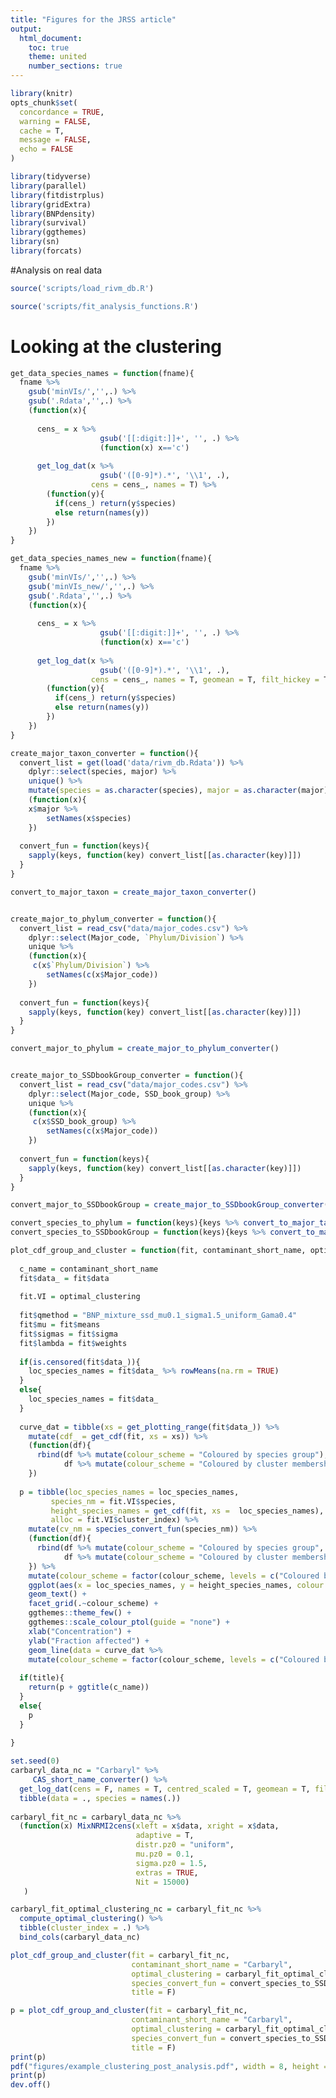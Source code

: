 ```yaml
---
title: "Figures for the JRSS article"
output: 
  html_document:
    toc: true
    theme: united
    number_sections: true
---
```



```r
library(knitr)
opts_chunk$set(
  concordance = TRUE,
  warning = FALSE,
  cache = T,
  message = FALSE,
  echo = FALSE
)

library(tidyverse)
library(parallel)
library(fitdistrplus)
library(gridExtra)
library(BNPdensity)
library(survival)
library(ggthemes)
library(sn)
library(forcats)
```


#Analysis on real data


```r
source('scripts/load_rivm_db.R')
```

```r
source('scripts/fit_analysis_functions.R')
```

# Looking at the clustering

```r

get_data_species_names = function(fname){
  fname %>% 
    gsub('minVIs/','',.) %>% 
    gsub('.Rdata','',.) %>% 
    (function(x){
      
      cens_ = x %>% 
                    gsub('[[:digit:]]+', '', .) %>% 
                    (function(x) x=='c')
      
      get_log_dat(x %>% 
                    gsub('([0-9]*).*', '\\1', .), 
                  cens = cens_, names = T) %>% 
        (function(y){
          if(cens_) return(y$species)
          else return(names(y))
        })
    }) 
}

get_data_species_names_new = function(fname){
  fname %>% 
    gsub('minVIs/','',.) %>% 
    gsub('minVIs_new/','',.) %>% 
    gsub('.Rdata','',.) %>% 
    (function(x){
      
      cens_ = x %>% 
                    gsub('[[:digit:]]+', '', .) %>% 
                    (function(x) x=='c')
      
      get_log_dat(x %>% 
                    gsub('([0-9]*).*', '\\1', .), 
                  cens = cens_, names = T, geomean = T, filt_hickey = T) %>% 
        (function(y){
          if(cens_) return(y$species)
          else return(names(y))
        })
    }) 
}

create_major_taxon_converter = function(){
  convert_list = get(load('data/rivm_db.Rdata')) %>% 
    dplyr::select(species, major) %>% 
    unique() %>% 
    mutate(species = as.character(species), major = as.character(major)) %>% 
    (function(x){
    x$major %>% 
        setNames(x$species)
    })
  
  convert_fun = function(keys){
    sapply(keys, function(key) convert_list[[as.character(key)]])
  }
}

convert_to_major_taxon = create_major_taxon_converter()


create_major_to_phylum_converter = function(){
  convert_list = read_csv("data/major_codes.csv") %>% 
    dplyr::select(Major_code, `Phylum/Division`) %>% 
    unique %>%
    (function(x){
     c(x$`Phylum/Division`) %>% 
        setNames(c(x$Major_code))
    })
  
  convert_fun = function(keys){
    sapply(keys, function(key) convert_list[[as.character(key)]])
  }
}

convert_major_to_phylum = create_major_to_phylum_converter()


create_major_to_SSDbookGroup_converter = function(){
  convert_list = read_csv("data/major_codes.csv") %>% 
    dplyr::select(Major_code, SSD_book_group) %>% 
    unique %>%
    (function(x){
     c(x$SSD_book_group) %>% 
        setNames(c(x$Major_code))
    })
  
  convert_fun = function(keys){
    sapply(keys, function(key) convert_list[[as.character(key)]])
  }
}

convert_major_to_SSDbookGroup = create_major_to_SSDbookGroup_converter()

convert_species_to_phylum = function(keys){keys %>% convert_to_major_taxon() %>% convert_major_to_phylum()}
convert_species_to_SSDbookGroup = function(keys){keys %>% convert_to_major_taxon() %>% convert_major_to_SSDbookGroup()}

plot_cdf_group_and_cluster = function(fit, contaminant_short_name, optimal_clustering, species_convert_fun, title = TRUE){
  
  c_name = contaminant_short_name
  fit$data_ = fit$data
  
  fit.VI = optimal_clustering
  
  fit$qmethod = "BNP_mixture_ssd_mu0.1_sigma1.5_uniform_Gama0.4"
  fit$mu = fit$means
  fit$sigmas = fit$sigma
  fit$lambda = fit$weights
  
  if(is.censored(fit$data_)){
    loc_species_names = fit$data_ %>% rowMeans(na.rm = TRUE)
  }
  else{
    loc_species_names = fit$data_
  }
  
  curve_dat = tibble(xs = get_plotting_range(fit$data_)) %>%
    mutate(cdf_ = get_cdf(fit, xs = xs)) %>% 
    (function(df){
      rbind(df %>% mutate(colour_scheme = "Coloured by species group"),
            df %>% mutate(colour_scheme = "Coloured by cluster membership"))
    })
  
  p = tibble(loc_species_names = loc_species_names,
         species_nm = fit.VI$species,
         height_species_names = get_cdf(fit, xs =  loc_species_names),
         alloc = fit.VI$cluster_index) %>%
    mutate(cv_nm = species_convert_fun(species_nm)) %>% 
    (function(df){
      rbind(df %>% mutate(colour_scheme = "Coloured by species group", colour = cv_nm),
            df %>% mutate(colour_scheme = "Coloured by cluster membership", colour = alloc %>% as.character()))
    }) %>% 
    mutate(colour_scheme = factor(colour_scheme, levels = c("Coloured by species group", "Coloured by cluster membership"))) %>% 
    ggplot(aes(x = loc_species_names, y = height_species_names, colour = factor(colour), label = cv_nm)) + 
    geom_text() +
    facet_grid(.~colour_scheme) + 
    ggthemes::theme_few() + 
    ggthemes::scale_colour_ptol(guide = "none") + 
    xlab("Concentration") + 
    ylab("Fraction affected") + 
    geom_line(data = curve_dat %>% 
    mutate(colour_scheme = factor(colour_scheme, levels = c("Coloured by species group", "Coloured by cluster membership"))), aes(x = xs, y = cdf_, colour = NULL, label = NULL)) 
  
  if(title){
    return(p + ggtitle(c_name))
  }
  else{
    p
  }
    
}
```

```r
set.seed(0)
carbaryl_data_nc = "Carbaryl" %>% 
     CAS_short_name_converter() %>% 
  get_log_dat(cens = F, names = T, centred_scaled = T, geomean = T, filt_hickey = T) %>% 
  tibble(data = ., species = names(.))
  
carbaryl_fit_nc = carbaryl_data_nc %>%
  (function(x) MixNRMI2cens(xleft = x$data, xright = x$data, 
                            adaptive = T,
                            distr.pz0 = "uniform",
                            mu.pz0 = 0.1,
                            sigma.pz0 = 1.5,
                            extras = TRUE,
                            Nit = 15000)
   )

carbaryl_fit_optimal_clustering_nc = carbaryl_fit_nc %>% 
  compute_optimal_clustering() %>% 
  tibble(cluster_index = .) %>% 
  bind_cols(carbaryl_data_nc)
```

```r
plot_cdf_group_and_cluster(fit = carbaryl_fit_nc, 
                           contaminant_short_name = "Carbaryl", 
                           optimal_clustering = carbaryl_fit_optimal_clustering_nc, 
                           species_convert_fun = convert_species_to_SSDbookGroup, 
                           title = F)
```

```r
p = plot_cdf_group_and_cluster(fit = carbaryl_fit_nc, 
                           contaminant_short_name = "Carbaryl", 
                           optimal_clustering = carbaryl_fit_optimal_clustering_nc, 
                           species_convert_fun = convert_species_to_SSDbookGroup, 
                           title = F)
print(p)
pdf("figures/example_clustering_post_analysis.pdf", width = 8, height = 4)
print(p)
dev.off()
```

